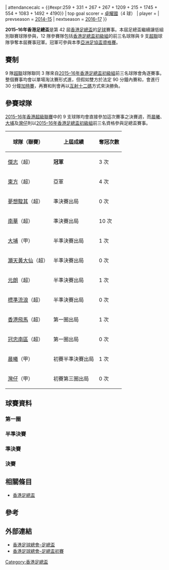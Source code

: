{{Infobox國內足球盃賽球季
| title              = 香港足總盃
| year               = 2015–16年
| country            = 香港
| edition            = 42
| defending champion = [[傑志體育會|傑志]]
| dates              = 2016年2月3日–5月15日
| num_teams          = 12 隊
| champions          = [[香港飛馬足球會|香港飛馬]]
| count              = 2
| runner-up          = [[元朗足球會|元朗]]
| matches            = 11
| goals              = {{#expr:7 + 4 + 4 + 2 + 1 + 7 + 4 + 3 + 3 + 2 + 2}}
| attendancecalc     = {{#expr:259 + 331 + 267 + 267 + 1209 + 215 + 1745 + 554 + 1083 + 1492 + 4190}}
| top goal scorer    = [[卓耀國|卓耀國]]（4 球）
| player             = 
| prevseason         = [[2014–15年香港足總盃|2014–15]]
| nextseason         = [[2016–17年香港足總盃|2016–17]]
}}

'''2015–16年香港足總盃'''是第 42 屆[[香港足總盃|香港足總盃]]的[[足球|足球]]賽事。本屆足總盃繼續讓低組別聯賽球隊參與，12 隊參賽隊包括[[香港足總盃初級組|香港足總盃初級組]]的前三名球隊與 9 支[[2015–16年香港超級聯賽|超聯]]球隊爭奪本屆賽事冠軍。冠軍可參與本季[[2015–16年香港超級聯賽季後附加賽|亞洲足協盃資格賽]]。

== 賽制 ==
9 隊[[2015–16年香港超級聯賽|超聯]]球隊聯同 3 隊來自[[2015–16年香港足總盃初級組|2015–16年香港足總盃初級組]]前三名球隊會角逐賽事。整個賽事均會以單場淘汰賽形式進，但假如雙方於法定 90 分鐘內賽和，會進行 30 分鐘[[加時賽|加時賽]]，再賽和則會再以[[互射十二碼|互射十二碼]]方式來決勝負。

== 參賽球隊 ==
[[2015–16年香港超級聯賽|2015–16年香港超級聯賽]]中的 9 支球隊均會直接參加這次賽事之決賽週，而[[晨曦體育會|晨曦]]、[[大埔足球會|大埔]]及[[灣仔足球隊|灣仔]]則以[[2015–16年香港足總盃初級組|2015–16年香港足總盃初級組]]前三名資格參與足總盃賽事。

{| class="wikitable" style="text-align: center" border="1"
|-
! 球隊（聯賽）
! 上屆成績
! 奪冠次數
|-
| [[傑志體育會|傑志]]（超） || '''冠軍''' || 3 次
|-
| [[東方足球隊|東方]]（超） || 亞軍 || 4 次
|-
| [[夢想駿其足球會|夢想駿其]]（超） || 準決賽出局 || 0 次
|-
| [[南華足球隊|南華]]（超） || 準決賽出局 || 10 次
|- 
| [[大埔足球隊|大埔]]（甲） || 半準決賽出局 || 1 次
|-
| [[黃大仙區康樂體育會|灝天黃大仙]]（超） || 半準決賽出局 || 0 次
|-
| [[元朗足球會|元朗]]（超） || 半準決賽出局 || 1 次
|-
| [[香港流浪足球會|標準流浪]]（超） || 半準決賽出局 || 0 次
|-
| [[香港飛馬足球會|香港飛馬]]（超） || 第一圈出局 || 1 次
|-
| [[南區足球隊|冠忠南區]]（超） || 第一圈出局 || 0 次
|-
| [[晨曦體育會|晨曦]]（甲） || 初賽半準決賽出局 || 1 次
|-
| [[灣仔足球隊|灣仔]]（甲） || 初賽第三圈出局 || 0 次
|}

== 球賽資料 ==
=== 第一圈 ===
{{footballbox collapsible
|round = FA01
|date = 2016年2月3日
|time = 20:00
|team1 = '''[[香港飛馬足球會|香港飛馬]]（超）'''
|score = 6–1
|team2 = [[灣仔足球隊|灣仔]]（甲）
|report = [http://www.hkfa.com/ch/match/19748/ 報告]
|goals1 = [[鄭禮騫|鄭禮騫]] {{goal|4}}<br> [[迪亞高·迪·蘇沙·馬田斯|迪亞高]] {{goal|11}}<br> [[羅港威|羅港威]] {{goal|49}}<br> [[李嘉耀|李嘉耀]] {{goal|66}}<br> [[梁冠聰|梁冠聰]] {{goal|74}}<br> [[陳柏熹|陳柏熹]] {{goal|80}}
|goals2 = [[巢鵬飛|巢鵬飛]] {{goal|90+}}
|stadium = [[九龍灣公園|九龍灣公園]]
|attendance = 259
|referee = 廖國文
}}
{{footballbox collapsible
|round = FA02
|date = 2016年2月4日
|time = 20:00
|team1 = [[大埔足球會|大埔]]（甲）
|score = 1–3
|team2 = '''[[南區足球會|冠忠南區]]（超）'''
|report = [http://www.hkfa.com/ch/match/19749/ 報告]
|goals1 = [[叶佳|-{叶}-佳]] {{goal|30}}
|goals2 = [[杜馬思|杜馬思]] {{goal|5||40}}<br> [[荷西·迪亞斯|迪亞斯]] {{goal|45+3}}
|stadium = [[九龍灣公園|九龍灣公園]]
|attendance = 331
|referee = 鄧慶富
}}
{{footballbox collapsible
|round = FA03
|date = 2016年2月5日
|time = 20:00
|team1 = [[晨曦體育會|晨曦]]（甲）
|score = 0–4
|team2 = '''[[香港流浪足球會|標準流浪]]（超）'''
|report = [http://www.hkfa.com/ch/match/19750/ 報告]
|goals1 = 
|goals2 = [[卓耀國|卓耀國]] {{goal|37||76}}<br> [[周綽豐|周綽豐]] {{goal|50}}<br> [[鄭兆均|鄭兆均]] {{goal|66}}
|stadium = [[九龍灣公園|九龍灣公園]]
|attendance = 267
|referee = 黃炳聰
}}
{{footballbox collapsible
|round = FA04
|date = 2016年2月6日
|time = 14:30
|team1 = [[黃大仙區康樂體育會|灝天黃大仙]]（超）
|score = 0–2
|team2 = '''[[元朗足球會|元朗]]（超）'''
|report = [http://www.hkfa.com/ch/match/19751/ 報告]
|goals1 = 
|goals2 = [[法比奧·盧比斯·艾簡達拿|法比奧]] {{goal|25}}<br> [[雲迪奴域|雲迪奴域]] {{goal|90+7}}
|stadium = [[九龍灣公園|九龍灣公園]]
|attendance = 267
|referee = 吳超覺
}}

=== 半準決賽 ===
{{footballbox collapsible
|round = FA05
|date = 2016年4月16日
|time = 14:30
|team1 = [[東方足球隊|東方]]（超）
|score = 0–1
|team2 = '''[[元朗足球會|元朗]]（超）'''
|report = [http://www.hkfa.com/ch/match/19848/ 報告]
|goals1 = 
|goals2 = [[盧斯安奴|盧斯安奴]] {{goal|19}}
|stadium = [[旺角大球場|旺角大球場]]
|attendance = 1,209
|referee = 廖國文
}}
{{footballbox collapsible
|round = FA06
|date = 2016年4月16日
|time = 17:30
|team1 = [[夢想駿其足球會|夢想駿其]]（超）
|score = 2–5
|team2 = '''[[香港流浪足球會|標準流浪]]（超）'''
|report = [http://www.hkfa.com/ch/match/19850/ 報告]
|goals1 = [[福田健二|福田健二]] {{goal|21}}<br> [[利奧_(足球運動員)|利奧]] {{goal|90+2}}
|goals2 = [[卓耀國|卓耀國]] {{goal|44|[[十二碼|十二碼]]|71}}<br> [[迪基圖|迪基圖]] {{goal|50}}<br> [[連卓思|連卓思]] {{goal|87}}<br> [[許嘉樂|許嘉樂]] {{goal|89}}
|stadium = [[青衣運動場|青衣運動場]]
|attendance = 215
|referee = 何煒昇
}}
{{footballbox collapsible
|round = FA07
|date = 2016年4月17日
|time = 14:30
|team1 = [[南華足球隊|南華]]（超）
|score = 1–3
|team2 = '''[[香港飛馬足球會|香港飛馬]]（超）'''
|report = [http://www.hkfa.com/ch/match/19852/ 報告]
|goals1 = [[林學曦|林學曦]] {{goal|40}}
|goals2 = [[艾馬·阿杜域|阿杜域]] {{goal|33|[[十二碼|十二碼]]}}<br> [[麥基_(足球運動員)|麥基]] {{goal|49}}<br> [[梁冠聰|梁冠聰]] {{goal|58}}
|stadium = [[旺角大球場|旺角大球場]]
|attendance = 1,745
|referee = 吳超覺
}}
{{footballbox collapsible
|round = FA08
|date = 2016年4月17日
|time = 17:30
|team1 = [[傑志體育會|傑志]]（超）
|score = 1–2
|team2 = '''[[南區足球會|冠忠南區]]（超）'''
|report = [http://www.hkfa.com/ch/match/19854/ 報告]
|goals1 = [[羅勳奴|羅勳奴]] {{goal|87}}
|goals2 = [[卡里爾|卡里爾]] {{goal|36}}<br> [[陸志豪|陸志豪]] {{goal|82}}
|stadium = [[青衣運動場|青衣運動場]]
|attendance = 554
|referee = 劉晃熙
}}

=== 準決賽 ===
{{footballbox collapsible
|round = FA09
|date = 2016年4月30日
|time = 15:00
|team1 = [[香港流浪足球會|標準流浪]]（超）
|score = 1–2
|team2 = '''[[元朗足球會|元朗]]（超）'''
|report = [http://www.hkfa.com/ch/match/20262/ 報告]
|goals1 = [[連卓思|連卓思]] {{goal|50}}
|goals2 = [[法比奧·盧比斯·艾簡達拿|法比奧]] {{goal|65}}<br> [[劉松偉|劉松偉]] {{goal|89|[[烏龍球|烏龍球]]}}
|stadium = [[旺角大球場|旺角大球場]]
|attendance = 1,083
|referee = 陸建燊
}}
{{footballbox collapsible
|round = FA10
|date = 2016年5月1日
|time = 15:00
|team1 = [[南區足球會|冠忠南區]]（超）
|score = 0–2
|team2 = '''[[香港飛馬足球會|香港飛馬]]（超）'''
|report = [http://www.hkfa.com/ch/match/20263/ 報告]
|goals1 = 
|goals2 = [[迪亞高·迪·蘇沙·馬田斯|迪亞高]] {{goal|33}}<br> [[黃威_(香港足球員)|黃威]] {{goal|87}}
|stadium = [[旺角大球場|旺角大球場]]
|attendance = 1,492
|referee = 劉晃熙
}}

=== 決賽 ===
{{footballbox collapsible
|round = FA11
|date = 2016年5月15日
|time = 15:00
|team1 = '''[[香港飛馬足球會|香港飛馬]]（超）'''
|score = 1–1
|aet = yes
|team2 = [[元朗足球會|元朗]]（超）
|report = [http://www.hkfa.com/ch/match/20333/ 報告]
|goals1 = [[阿杜域|阿杜域]] {{goal|74}}
|goals2 = [[雲迪奴域|雲迪奴域]] {{goal|67}}
|stadium = [[香港大球場|香港大球場]]
|attendance = 4,190
|referee = 劉晃熙
|penalties1 = [[阿杜域|阿杜域]] {{pengoal}}<br> [[祖亞奧·利馬|利馬]] {{pengoal}}<br> [[艾華度|艾華度]] {{pengoal}}<br> [[陳俊樂|陳俊樂]] {{penmiss}}<br> [[黃威_(香港足球員)|黃威]] {{pengoal}}
|penaltyscore = 4–3
|penalties2 = {{pengoal}} [[雲迪奴域|雲迪奴域]]<br> {{pengoal}} [[盧斯安奴|盧斯安奴]]<br> {{pengoal}} [[葉子俊|葉子俊]]<br> {{penmiss}} [[元洋|元洋]]<br> {{penmiss}} [[古斯達禾|古斯達禾]]
}}

== 相關條目 ==
* [[香港足總盃|香港足總盃]]

== 參考 ==
{{reflist|2}}

== 外部連結 ==
*[http://www.hkfa.com/ch/leaguesp?type=2&year=2015-2016 香港足球總會–足總盃]{{Wayback|url=http://www.hkfa.com/ch/leaguesp?type=2&year=2015-2016 |date=20160304205843 }}
*[http://www.hkfa.com/ch/leaguesp?type=3&year=2015-2016 香港足球總會–足總盃初賽]{{Wayback|url=http://www.hkfa.com/ch/leaguesp?type=3&year=2015-2016 |date=20160304120323 }}

{{香港足總盃}}
{{2015–16年香港足球}}

[[Category:香港足總盃|Category:香港足總盃]]